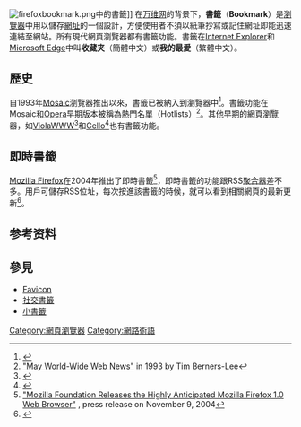 {{noteTA
|T=zh-hans:书签 (万维网);zh-hk:書籤 (萬維網);zh-tw:書籤 (全球資訊網);
|G1=IT}}
[[File:firefoxbookmark.png|frame]]中的書籤]]
在[[万维网|万维网]]的背景下，'''書籤'''（'''Bookmark'''）是[[瀏覽器|瀏覽器]]中用以儲存[[網址|網址]]的一個設計，方便使用者不須以紙筆抄寫或記住網址即能迅速連結至網站。所有現代網頁瀏覽器都有書籤功能。書籤在[[Internet_Explorer|Internet Explorer]]和[[Microsoft_Edge|Microsoft Edge]]中叫'''收藏夹'''（簡體中文）或'''我的最愛'''（繁體中文）。

== 歷史 ==
自1993年[[Mosaic|Mosaic]]瀏覽器推出以來，書籤已被納入到瀏覽器中<ref>{{cite web |title=New X-based information systems browser available |url=http://groups.google.com/group/comp.infosystems/browse_thread/thread/f39e59346ee6bc8d/563e36cb72f214d7?lnk=st&rnum=27#563e36cb72f214d7 |publisher=[[Marc_Andreessen|Marc Andreessen]] |date=1993-02-16 |accessdate=2015-03-19 |archive-date=2012-11-10 |archive-url=https://web.archive.org/web/20121110213442/http://groups.google.com/group/comp.infosystems/browse_thread/thread/f39e59346ee6bc8d/563e36cb72f214d7?lnk=st&rnum=27#563e36cb72f214d7 |dead-url=no }}</ref>。書籤功能在Mosaic和[[Opera電腦瀏覽器|Opera]]早期版本被稱為熱門名單（Hotlists）<ref>[http://www.w3.org/News/9305.html "May World-Wide Web News"] {{Wayback|url=http://www.w3.org/News/9305.html |date=20100416082847 }} in 1993 by Tim Berners-Lee</ref>。其他早期的網頁瀏覽器，如[[ViolaWWW|ViolaWWW]]<ref>{{cite book|author1=James Gillies|author2=R. Cailliau|title=How the Web was born: the story of the World Wide Web|url=http://books.google.com/books?id=pIH-JijUNS0C&pg=PA213|year=2000|publisher=Oxford University Press|isbn=978-0-19-286207-5|pages=213–217|access-date=2016-01-06|archive-date=2015-03-26|archive-url=https://web.archive.org/web/20150326154836/http://books.google.com/books?id=pIH-JijUNS0C&pg=PA213|dead-url=no}}</ref>和[[Cello_(瀏覽器)|Cello]]<ref>{{Cite book|first=Neil |last=Randall|title=Teach yourself the Internet: around the world in 21 days|url=http://books.google.com/?id=0CpQ97qrcBgC|accessdate=28 March 2010|year=1994|publisher=Sams|isbn=978-0-672-30519-1|pages=211–212}}</ref>也有書籤功能。

== 即時書籤 ==
[[Mozilla_Firefox|Mozilla Firefox]]在2004年推出了即時書籤<ref>[http://www.mozilla.org/press/mozilla-2004-11-09.html "Mozilla Foundation Releases the Highly Anticipated Mozilla Firefox 1.0 Web Browser"] {{WebCite|url=https://www.webcitation.org/65e6IyLem?url=http://www.mozilla.org/en-US/press/mozilla-2004-11-09.html |date=20120222160133 |dateformat=iso }}, press release on November 9, 2004</ref>，即時書籤的功能跟RSS[[聚合器|聚合器]]差不多。用戶可儲存RSS位址，每次按進該書籤的時候，就可以看到相關網頁的最新更新<ref>{{Cite web |url=http://moztw.org/docs/fx/live-bookmarks/ |title=什麼是「即時書籤」（Live Bookmarks）？ |accessdate=2013-02-25 |archive-date=2013-06-04 |archive-url=https://web.archive.org/web/20130604035013/http://moztw.org/docs/fx/live-bookmarks/ |dead-url=no }}</ref>。

== 参考资料 ==
{{reflist}}

==參見==
*[[Favicon|Favicon]]
*[[社交書籤|社交書籤]]
*[[小書籤|小書籤]]

{{Web browser}}

[[Category:網頁瀏覽器|Category:網頁瀏覽器]]
[[Category:網路術語|Category:網路術語]]